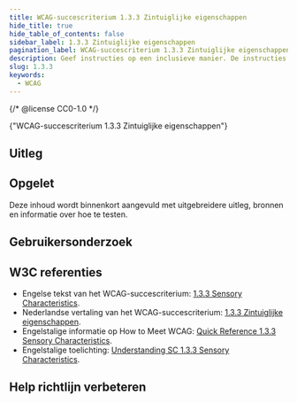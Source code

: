 ```yaml
---
title: WCAG-succescriterium 1.3.3 Zintuiglijke eigenschappen
hide_title: true
hide_table_of_contents: false
sidebar_label: 1.3.3 Zintuiglijke eigenschappen
pagination_label: WCAG-succescriterium 1.3.3 Zintuiglijke eigenschappen
description: Geef instructies op een inclusieve manier. De instructies kunnen begrijpen moet niet afhankelijk zijn van eigenschappen die sommige gebruikers niet ervaren, zoals vorm, kleur, afmeting, locatie op het scherm, richting, of geluid.
slug: 1.3.3
keywords:
  - WCAG
---
```


{/* @license CC0-1.0 */}


<WcagHeadingGroup level={1} conformanceLevel="Niveau A">
  {"WCAG-succescriterium 1.3.3 Zintuiglijke eigenschappen"}
</WcagHeadingGroup>

## Uitleg

<Summary />

## Opgelet

Deze inhoud wordt binnenkort aangevuld met uitgebreidere uitleg, bronnen en informatie over hoe te testen.

## Gebruikersonderzoek

<CTAGebruikersonderzoek />

## W3C referenties

- Engelse tekst van het WCAG-succescriterium: [<span lang="en">1.3.3 Sensory Characteristics</span>](https://www.w3.org/TR/WCAG22/#sensory-characteristics).
- Nederlandse vertaling van het WCAG-succescriterium: [1.3.3 Zintuiglijke eigenschappen](https://www.w3.org/Translations/WCAG22-nl/#zintuiglijke-eigenschappen).
- Engelstalige informatie op <span lang="en">How to Meet WCAG</span>: [<span lang="en">Quick Reference 1.3.3 Sensory Characteristics</span>](https://www.w3.org/WAI/WCAG22/quickref/#sensory-characteristics).
- Engelstalige toelichting: [<span lang="en">Understanding SC 1.3.3 Sensory Characteristics</span>](https://www.w3.org/WAI/WCAG22/Understanding/sensory-characteristics.html).

<SpotlightSection>
  <Markdown omitH1 headinglevel={3}>
    <Disclaimer />
  </Markdown>
</SpotlightSection>

## Help richtlijn verbeteren

<Markdown omitH1 headinglevel={3}>
  <WCAGFooterInfo />
</Markdown>

